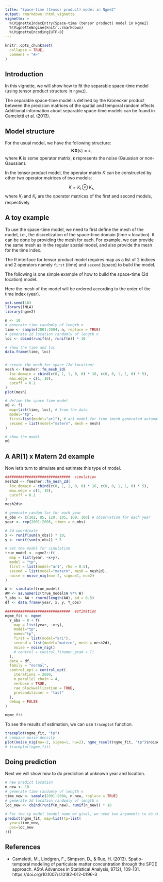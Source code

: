 ```yaml
---
title: "Space-time (tensor product) model in Ngme2"
output: rmarkdown::html_vignette
vignette: >
  %\VignetteIndexEntry{Space-time (tensor product) model in Ngme2}
  %\VignetteEngine{knitr::rmarkdown}
  %\VignetteEncoding{UTF-8}
---
```


```r
knitr::opts_chunk$set(
  collapse = TRUE,
  comment = "#>"
)
```

## Introduction

In this vignette, we will show how to fit the separable space-time model (using tensor product structure in `ngme2`).

The separable space-time model is defined by the Kronecker product between the precision matrices of the spatial and temporal random effects. Additional information about separable space-time models can be found in Cameletti et al. (2013).

## Model structure

For the usual model, we have the following structure:
$$ \mathbf{K} \mathbf{X}(s) = \boldsymbol{\epsilon},$$ where $\mathbf{K}$ is some operator matrix, $\boldsymbol{\epsilon}$ represents the noise (Gaussian or non-Gaussian).

In the tensor product model, the operator matrix $K$ can be constructed by other two operator matrices of two models:

$$K = K_l \otimes K_r,$$
where $K_l$ and $K_r$ are the operator matrices of the first and second models, respectively.


## A toy example

To use the space-time model, we need to first define the mesh of the model, i.e., the discretization of the space-time domain (time $\times$ location). It can be done by providing the mesh for each. For example, we can provide the same mesh as in the regular spatial model, and also provide the mesh for the time index.

The R interface for tensor product model requires map as a list of 2 indices and 2 operators namely `first` (time) and `second` (space) to build the model.

The following is one simple example of how to build the space-time (2d location) model.

Here the mesh of the model will be ordered according to the order of the time index (year).

```r
set.seed(16)
library(INLA)
library(ngme2)

n <- 10
# generate time randomly of length n
time <- sample(2001:2004, n, replace = TRUE)
# generate 2d location randomly of length n
loc <- cbind(runif(n), runif(n)) * 10

# show the time and loc
data.frame(time, loc)


# create the mesh for space (2d location)
mesh <- fmesher::fm_mesh_2d(
  loc.domain = cbind(c(0, 1, 1, 0, 0) * 10, c(0, 0, 1, 1, 0) * 5),
  max.edge = c(1, 10),
  cutoff = 0.1
)
plot(mesh)

# define the space-time model
m0 <- f(
  map=list(time, loc), # from the data
  model="tp",
  first=list(model="ar1"), # ar1 model for time (mesh generated automatically)
  second = list(model="matern", mesh = mesh)
)

# show the model
m0
```


## A AR(1) x Matern 2d example

Now let's turn to simulate and estimate this type of model.

```r
##############################  simulation
mesh2d <- fmesher::fm_mesh_2d(
  loc.domain = cbind(c(0, 1, 1, 0, 0) * 10, c(0, 0, 1, 1, 0) * 5),
  max.edge = c(1, 10),
  cutoff = 0.1
)
mesh2d$n

# generate random loc for each year
n_obs <- c(102, 85, 120, 105, 109, 100) # observation for each year
year <- rep(2001:2006, times = n_obs)

# 2d coordinate
x <- runif(sum(n_obs)) * 10;
y <- runif(sum(n_obs)) * 5

# set the model for simulation
true_model <- ngme2::f(
  map = list(year, ~x+y),
  model = "tp",
  first = list(model="ar1", rho = 0.5),
  second = list(model="matern", mesh = mesh2d),
  noise = noise_nig(mu=-2, sigma=1, nu=2)
)

W <- simulate(true_model)
AW <- as.numeric(true_model$A %*% W)
Y_obs <- AW + rnorm(length(AW), sd = 0.5)
df <- data.frame(year, x, y, Y_obs)

##############################  estimation
ngme_fit <- ngme(
  Y_obs ~ 0 + f(
    map = list(year, ~x+y),
    model="tp",
    name="tp",
    first = list(model="ar1"),
    second = list(model="matern", mesh = mesh2d),
    noise = noise_nig()
    # control = control_f(numer_grad = T)
  ),
  data = df,
  family = "normal",
  control_opt = control_opt(
    iterations = 2000,
    n_parallel_chain = 4,
    verbose = TRUE,
    rao_blackwellization = TRUE,
    preconditioner = "fast"
  ),
  debug = FALSE
)

ngme_fit
```

To see the results of estimation, we can use `traceplot` function.

```r
traceplot(ngme_fit, "tp")
# compare noise density
plot(noise_nig(mu=-2, sigma=1, nu=2), ngme_result(ngme_fit, "tp")$noise)
# traceplot(ngme_fit)
```


## Doing prediction

Next we will show how to do prediction at unknown year and location.

```r
# new predict location
n_new <- 10
# generate time randomly of length n
time_new <- sample(2001:2004, n_new, replace = TRUE)
# generate 2d location randomly of length n
loc_new <- cbind(runif(n_new), runif(n_new)) * 10

# For the tp model (model name we give), we need two arguments to do the prediction.
predict(ngme_fit, map=list(tp=list(
  year=time_new,
  pos=loc_new
)))
```


## References

* Cameletti, M., Lindgren, F., Simpson, D., & Rue, H. (2013). Spatio-temporal modeling of particulate matter concentration through the SPDE approach. AStA Advances in Statistical Analysis, 97(2), 109-131. https://doi.org/10.1007/s10182-012-0196-3